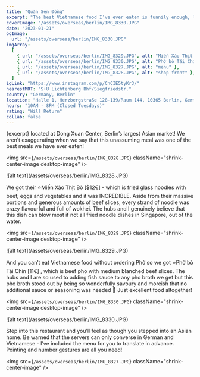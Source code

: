 ```yaml
---
title: "Quán Sen Đồng"
excerpt: "The best Vietnamese food I’ve ever eaten is funnily enough, located in Berlin! If you ever do visit Berlin, you MUST visit this authentic Vietnamese restaurant"
coverImage: "/assets/overseas/berlin/IMG_8330.JPG"
date: "2023-01-21"
ogImage:
  url: "/assets/overseas/berlin/IMG_8330.JPG"
imgArray:
  [
    { url: "/assets/overseas/berlin/IMG_8329.JPG", alt: "Miến Xào Thịt Bò" },
    { url: "/assets/overseas/berlin/IMG_8330.JPG", alt: "Phở bò Tái Chín" },
    { url: "/assets/overseas/berlin/IMG_8327.JPG", alt: "menu" },
    { url: "/assets/overseas/berlin/IMG_8328.JPG", alt: "shop front" },
  ]
igLink: "https://www.instagram.com/p/CnCIE5tyKr3/"
nearestMRT: "S+U Lichtenberg Bhf/Siegfriedstr."
country: "Germany, Berlin"
location: "Halle 1, Herzbergstraße 128-139/Raum 144, 10365 Berlin, Germany"
hours: "10AM - 8PM (Closed Tuesdays)"
rating: "Will Return"
collab: false
---
```


{excerpt} located at Dong Xuan Center, Berlin’s largest Asian market! We aren’t exaggerating when we say that this unassuming meal was one of the best meals we have ever eaten!

<img
src={`/assets/overseas/berlin/IMG_8328.JPG`}
className="shrink-center-image desktop-image"
/>

<div className="mobile-image">
  ![alt text](/assets/overseas/berlin/IMG_8328.JPG)
</div>

We got their ⭐️Miến Xào Thịt Bò [$12€] - which is fried glass noodles with beef, eggs and vegetables and it was INCREDIBLE. Aside from their massive portions and generous amounts of beef slices, every strand of noodle was crazy flavourful and full of wokhei. The hubs and I genuinely believe that this dish can blow most if not all fried noodle dishes in Singapore, out of the water.

<img
src={`/assets/overseas/berlin/IMG_8329.JPG`}
className="shrink-center-image desktop-image"
/>

<div className="mobile-image">
  ![alt text](/assets/overseas/berlin/IMG_8329.JPG)
</div>

And you can’t eat Vietnamese food without ordering Phở so we got ⭐️Phở bò Tái Chín [11€] , which is beef pho with medium blanched beef slices. The hubs and I are so used to adding fish sauce to any pho broth we get but this pho broth stood out by being so wonderfully savoury and moreish that no additional sauce or seasoning was needed 🤯 Just excellent food altogether!

<img
src={`/assets/overseas/berlin/IMG_8330.JPG`}
className="shrink-center-image desktop-image"
/>

<div className="mobile-image">
  ![alt text](/assets/overseas/berlin/IMG_8330.JPG)
</div>

Step into this restaurant and you’ll feel as though you stepped into an Asian home. Be warned that the servers can only converse in German and Vietnamese - I’ve included the menu for you to translate in advance. Pointing and number gestures are all you need!

<img
src={`/assets/overseas/berlin/IMG_8327.JPG`}
className="shrink-center-image"
/>